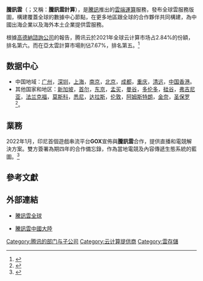 {{Distinguish|腾讯微云}}
{{Infobox software
| name = 騰訊雲
| name_ol = 
| logo = Tencent Cloud logo.svg
| logo caption = 
| logo_size = 
| logo_alt = 
| screenshot = 
| caption = 
| screenshot2 = 
| collapsible = 
| author = [[騰訊|騰訊]]
| developer = [[騰訊|騰訊]]
| released = 
| discontinued = 
| var layout = 
| latest release version = 
| latest release date = 
| latest preview version = 
| latest preview date = 
| code = 
| programming language = 
| operating system = [[Microsoft_Windows|Microsoft Windows]]、[[Android|Android]]、[[iOS|iOS]]
| platform = 
| engine = 
| size = 
| language = 
| genre = [[雲端運算|雲端運算]]服務
| repo = 
| website = {{URL|https://cloud.tencent.com/}}
}}

'''騰訊雲'''（{{lang-en|'''Tencent Cloud'''}}；又稱：'''騰訊雲計算'''），是[[騰訊|騰訊]]推出的[[雲端運算|雲端運算]]服務，發布全球雲服務版圖，構建覆蓋全球的數據中心節點，在更多地區跟全球的合作夥伴共同構建，為中國出海企業以及海外本土企業提供雲服務。 

根據[[高德纳咨询公司|高德納諮詢公司]]的報告，腾讯云於2021年全球云计算市场占2.84%的份額，排名第六。而在亞太雲計算市場則佔7.67%，排名第五。<ref>{{Cite web|title=Gartner：阿里云排名全球第三，市场份额连续六年上涨-新华网|url=http://gd.news.cn/newscenter/2022-04/15/c_1128563392.htm|access-date=2022-05-13|work=gd.news.cn}}</ref> 

== 数据中心 ==

* 中国地域：[[广州市|广州]]，[[深圳市|深圳]]，[[上海市|上海]]，[[南京市|南京]]，[[北京市|北京]]，[[成都市|成都]]，[[重庆市|重庆]]，[[清远市|清远]]，[[香港|中国香港]]。
* 其他国家和地区：[[新加坡|新加坡]]，[[首爾|首尔]]，[[东京|东京]]，[[孟买|孟买]]，[[曼谷|曼谷]]，[[多伦多|多伦多]]，[[硅谷|硅谷]]，[[弗吉尼亚|弗吉尼亚]]，[[法兰克福|法兰克福]]，[[莫斯科|莫斯科]]，[[悉尼|悉尼]]，[[達拉斯|达拉斯]]，[[伦敦|伦敦]]，[[阿姆斯特朗|阿姆斯特朗]]，[[金奈|金奈]]，[[圣保罗州|圣保罗]]<ref>{{Cite web|title=腾讯云全球基础设施 - 腾讯云|url=https://cloud.tencent.com/act/event/global-base|accessdate=2022-04-30|work=cloud.tencent.com|archive-url=https://web.archive.org/web/20201023032625/https://cloud.tencent.com/act/event/global-base|archive-date=2020-10-23|dead-url=no}}</ref>。

== 業務 ==
2022年1月，印尼首個遊戲串流平台'''GOX'''宣佈與'''騰訊雲'''合作，提供直播和電競解決方案。雙方簽署為期四年的合作備忘錄，作為當地電競及內容傳遞生態系統的藍圖。<ref>{{Cite web|title=GOX與騰訊雲攜手推動印尼電競直播及娛樂業 - 經濟通 ET Net|url=http://www.etnet.com.hk/www/tc/news/prnewswire_news_detail.php?newsid=3625578_XG25578_2&page=1|access-date=2022-02-10|work=www.etnet.com.hk}}</ref>

== 參考文獻 ==
{{Reflist}}

== 外部連結 ==
*{{en}}[https://intl.cloud.tencent.com/ 騰訊雲全球] {{Wayback|url=https://intl.cloud.tencent.com/ |date=20210501113811 }}
*{{zh-cn}}[https://cloud.tencent.com/ 騰訊雲中國大陸] {{Wayback|url=https://cloud.tencent.com/ |date=20210506155441 }}

{{騰訊}}
{{云端运算}}
[[Category:腾讯的部门与子公司|Category:腾讯的部门与子公司]]
[[Category:云计算提供商|Category:云计算提供商]]
[[Category:雲存儲|Category:雲存儲]]